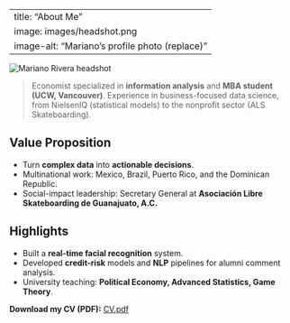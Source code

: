 
---
title: "About Me"
image: images/headshot.png
image-alt: "Mariano’s profile photo (replace)"
---

<div class="about-hero">
  <img src="images/headshot.png" alt="Mariano Rivera headshot" class="hero-photo"/>
</div>

> Economist specialized in **information analysis** and **MBA student (UCW, Vancouver)**. Experience in business-focused data science, from NielsenIQ (statistical models) to the nonprofit sector (ALS Skateboarding).

## Value Proposition
- Turn **complex data** into **actionable decisions**.
- Multinational work: Mexico, Brazil, Puerto Rico, and the Dominican Republic.
- Social-impact leadership: Secretary General at **Asociación Libre Skateboarding de Guanajuato, A.C.**

## Highlights
- Built a **real-time facial recognition** system.
- Developed **credit-risk** models and **NLP** pipelines for alumni comment analysis.
- University teaching: **Political Economy, Advanced Statistics, Game Theory**.

::: callout-tip
**Download my CV (PDF):** [CV.pdf](downloads/CV.pdf){aria-label="Download CV as PDF"}
:::